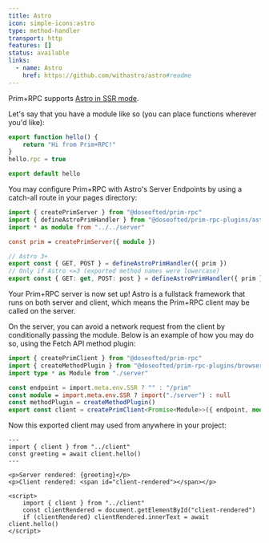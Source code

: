 ```yaml
---
title: Astro
icon: simple-icons:astro
type: method-handler
transport: http
features: []
status: available
links:
  - name: Astro
    href: https://github.com/withastro/astro#readme
---
```



Prim+RPC supports
[Astro in SSR mode](https://docs.astro.build/en/guides/server-side-rendering/#enabling-ssr-in-your-project).

Let's say that you have a module like so (you can place functions wherever you'd like):

<CodeFile filename="src/server/index.ts">

```typescript
export function hello() {
	return "Hi from Prim+RPC!"
}
hello.rpc = true

export default hello
```

</CodeFile>

You may configure Prim+RPC with Astro's Server Endpoints by using a catch-all route in your pages directory:

<CodeFile filename="src/pages/prim/[...prim].ts">

```typescript
import { createPrimServer } from "@doseofted/prim-rpc"
import { defineAstroPrimHandler } from "@doseofted/prim-rpc-plugins/astro"
import * as module from "../../server"

const prim = createPrimServer({ module })

// Astro 3+
export const { GET, POST } = defineAstroPrimHandler({ prim })
// Only if Astro <=3 (exported method names were lowercase)
export const { GET: get, POST: post } = defineAstroPrimHandler({ prim })
```

</CodeFile>

Your Prim+RPC server is now set up! Astro is a fullstack framework that runs on both server and client, which means the
Prim+RPC client may be called on the server.

On the server, you can avoid a network request from the client by conditionally passing the module. Below is an example
of how you may do so, using the Fetch API method plugin:

<CodeFile filename="src/client.ts">

```typescript
import { createPrimClient } from "@doseofted/prim-rpc"
import { createMethodPlugin } from "@doseofted/prim-rpc-plugins/browser"
import type * as Module from "./server"

const endpoint = import.meta.env.SSR ? "" : "/prim"
const module = import.meta.env.SSR ? import("./server") : null
const methodPlugin = createMethodPlugin()
export const client = createPrimClient<Promise<Module>>({ endpoint, module, methodPlugin })
```

</CodeFile>

Now this exported client may used from anywhere in your project:

<CodeFile filename="src/pages/index.astro">

```astro
---
import { client } from "../client"
const greeting = await client.hello()
---

<p>Server rendered: {greeting}</p>
<p>Client rendered: <span id="client-rendered"></span></p>

<script>
	import { client } from "../client"
	const clientRendered = document.getElementById("client-rendered")
	if (clientRendered) clientRendered.innerText = await client.hello()
</script>
```

</CodeFile>
